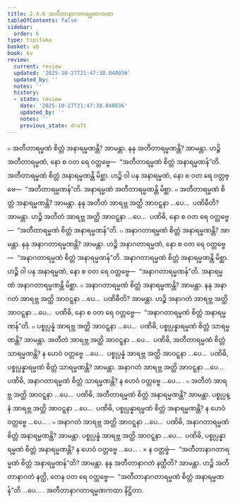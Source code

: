 ```yaml
---
title: 2.4.6 အတီတာနာဂတာရမ္မဏကထာ
tableOfContents: false
sidebar:
  order: 6
type: tipitaka
basket: ab
book: kv
review:
  current: review
  updated: '2025-10-27T21:47:38.040036'
  updated_by: ''
  notes: ''
  history:
  - state: review
    date: '2025-10-27T21:47:38.040036'
    updated_by: ''
    notes: ''
    previous_state: draft
---
```



<ReviewStatus review={frontmatter.review} showDetails={true} />

<HypothesisAnnotation frontmatter={frontmatter} />

<DynamicBreadcrumb />

<Division number="559" book="kv" e="ch" v="32" p="301">

<Paragraph number="1894" book="kv">
๐ အတီတာရမ္မဏံ စိတ္တံ အနာရမ္မဏန္တိ? အာမန္တာ. နနု အတီတာရမ္မဏန္တိ? အာမန္တာ. ဟဉ္စိ အတီတာရမ္မဏံ, နော စ ဝတ ရေ ဝတ္တဗ္ဗေ—  “အတီတာရမ္မဏံ စိတ္တံ အနာရမ္မဏန်”တိ. အတီတာရမ္မဏံ စိတ္တံ အနာရမ္မဏန္တိ မိစ္ဆာ. ဟဉ္စိ ဝါ ပန အနာရမ္မဏံ, နော စ ဝတ ရေ ဝတ္တဗ္ဗေ—  “အတီတာရမ္မဏန်”တိ. အနာရမ္မဏံ အတီတာရမ္မဏန္တိ မိစ္ဆာ.
</Paragraph>

<Paragraph number="1895" book="kv">
๐ အတီတာရမ္မဏံ စိတ္တံ အနာရမ္မဏန္တိ? အာမန္တာ. နနု အတီတံ အာရဗ္ဘ အတ္ထိ အာဝဋ္ဋနာ …ပေ…  ပဏိဓီတိ? အာမန္တာ. ဟဉ္စိ အတီတံ အာရဗ္ဘ အတ္ထိ အာဝဋ္ဋနာ …ပေ…  ပဏိဓိ, နော စ ဝတ ရေ ဝတ္တဗ္ဗေ—  “အတီတာရမ္မဏံ စိတ္တံ အနာရမ္မဏန်”တိ.
</Paragraph>

</Division>
<Division number="560" book="kv" e="ch" v="32" p="302">

<Paragraph number="1896" book="kv">
๐ အနာဂတာရမ္မဏံ စိတ္တံ အနာရမ္မဏန္တိ? အာမန္တာ. နနု အနာဂတာရမ္မဏန္တိ? အာမန္တာ. ဟဉ္စိ အနာဂတာရမ္မဏံ, နော စ ဝတ ရေ ဝတ္တဗ္ဗေ—  “အနာဂတာရမ္မဏံ စိတ္တံ အနာရမ္မဏန်”တိ. အနာဂတာရမ္မဏံ စိတ္တံ အနာရမ္မဏန္တိ မိစ္ဆာ. ဟဉ္စိ ဝါ ပန အနာရမ္မဏံ, နော စ ဝတ ရေ ဝတ္တဗ္ဗေ—  “အနာဂတာရမ္မဏန်”တိ. အနာရမ္မဏံ အနာဂတာရမ္မဏန္တိ မိစ္ဆာ.
</Paragraph>

<Paragraph number="1897" book="kv">
๐ အနာဂတာရမ္မဏံ စိတ္တံ အနာရမ္မဏန္တိ? အာမန္တာ. နနု အနာဂတံ အာရဗ္ဘ အတ္ထိ အာဝဋ္ဋနာ …ပေ…  ပဏိဓီတိ? အာမန္တာ. ဟဉ္စိ အနာဂတံ အာရဗ္ဘ အတ္ထိ အာဝဋ္ဋနာ …ပေ…  ပဏိဓိ, နော စ ဝတ ရေ ဝတ္တဗ္ဗေ—  “အနာဂတာရမ္မဏံ စိတ္တံ အနာရမ္မဏန်”တိ.
</Paragraph>

<Paragraph number="1898" book="kv">
๐ ပစ္စုပ္ပန္နံ အာရဗ္ဘ အတ္ထိ အာဝဋ္ဋနာ …ပေ…  ပဏိဓိ, ပစ္စုပ္ပန္နာရမ္မဏံ စိတ္တံ သာရမ္မဏန္တိ? အာမန္တာ. အတီတံ အာရဗ္ဘ အတ္ထိ အာဝဋ္ဋနာ …ပေ…  ပဏိဓိ, အတီတာရမ္မဏံ စိတ္တံ သာရမ္မဏန္တိ? န ဟေဝံ ဝတ္တဗ္ဗေ …ပေ…  ပစ္စုပ္ပန္နံ အာရဗ္ဘ အတ္ထိ အာဝဋ္ဋနာ …ပေ…  ပဏိဓိ, ပစ္စုပ္ပန္နာရမ္မဏံ စိတ္တံ သာရမ္မဏန္တိ? အာမန္တာ. အနာဂတံ အာရဗ္ဘ အတ္ထိ အာဝဋ္ဋနာ …ပေ…  ပဏိဓိ, အနာဂတာရမ္မဏံ စိတ္တံ သာရမ္မဏန္တိ? န ဟေဝံ ဝတ္တဗ္ဗေ …ပေ… .
</Paragraph>

<Paragraph number="1899" book="kv">
๐ အတီတံ အာရဗ္ဘ အတ္ထိ အာဝဋ္ဋနာ …ပေ…  ပဏိဓိ, အတီတာရမ္မဏံ စိတ္တံ အနာရမ္မဏန္တိ? အာမန္တာ. ပစ္စုပ္ပန္နံ အာရဗ္ဘ အတ္ထိ အာဝဋ္ဋနာ …ပေ…  ပဏိဓိ, ပစ္စုပ္ပန္နာရမ္မဏံ စိတ္တံ အနာရမ္မဏန္တိ? န ဟေဝံ ဝတ္တဗ္ဗေ …ပေ… .
</Paragraph>

<Paragraph number="1900" book="kv">
๐ အနာဂတံ အာရဗ္ဘ အတ္ထိ အာဝဋ္ဋနာ …ပေ…  ပဏိဓိ, အနာဂတာရမ္မဏံ စိတ္တံ အနာရမ္မဏန္တိ? အာမန္တာ. ပစ္စုပ္ပန္နံ အာရဗ္ဘ အတ္ထိ အာဝဋ္ဋနာ …ပေ…  ပဏိဓိ, ပစ္စုပ္ပန္နာရမ္မဏံ စိတ္တံ အနာရမ္မဏန္တိ? န ဟေဝံ ဝတ္တဗ္ဗေ …ပေ… .
</Paragraph>

</Division>
<Division number="561" book="kv" e="ch" v="32" p="303">

<Paragraph number="1901" book="kv">
× န ဝတ္တဗ္ဗံ—  “အတီတာနာဂတာရမ္မဏံ စိတ္တံ အနာရမ္မဏန်”တိ? အာမန္တာ. နနု အတီတာနာဂတံ နတ္ထီတိ? အာမန္တာ. ဟဉ္စိ အတီတာနာဂတံ နတ္ထိ, တေန ဝတ ရေ ဝတ္တဗ္ဗေ—  “အတီတာနာဂတာရမ္မဏံ စိတ္တံ အနာရမ္မဏန်”တိ …ပေ… .

</Paragraph>
</Division>

<Paragraph number="1902" type="center" book="kv">
အတီတာနာဂတာရမ္မဏကထာ နိဋ္ဌိတာ.
</Paragraph>